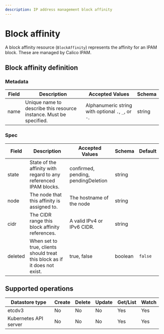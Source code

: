 ```yaml
---
description: IP address management block affinity
---
```



# Block affinity

A block affinity resource (`BlockAffinity`) represents the affinity for an IPAM block. These are managed by Calico IPAM.

## Block affinity definition

### Metadata

| Field | Description                                                        | Accepted Values                                     | Schema |
| ----- | ------------------------------------------------------------------ | --------------------------------------------------- | ------ |
| name  | Unique name to describe this resource instance. Must be specified. | Alphanumeric string with optional `.`, `_`, or `-`. | string |

### Spec

| Field   | Description                                                                | Accepted Values                     | Schema  | Default |
| ------- | -------------------------------------------------------------------------- | ----------------------------------- | ------- | ------- |
| state   | State of the affinity with regard to any referenced IPAM blocks.           | confirmed, pending, pendingDeletion | string  |         |
| node    | The node that this affinity is assigned to.                                | The hostname of the node            | string  |         |
| cidr    | The CIDR range this block affinity references.                             | A valid IPv4 or IPv6 CIDR.          | string  |         |
| deleted | When set to true, clients should treat this block as if it does not exist. | true, false                         | boolean | `false` |

## Supported operations

| Datastore type        | Create | Delete | Update | Get/List | Watch |
| --------------------- | ------ | ------ | ------ | -------- | ----- |
| etcdv3                | No     | No     | No     | Yes      | Yes   |
| Kubernetes API server | No     | No     | No     | Yes      | Yes   |
